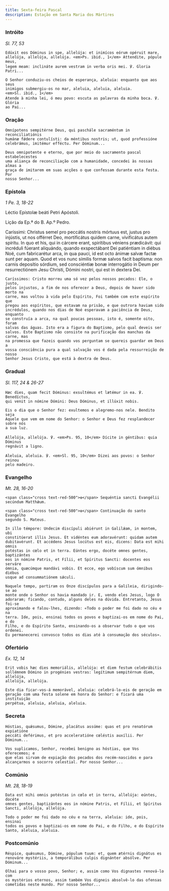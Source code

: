 ```yaml
---
title: Sexta-feira Pascal
description: Estação em Santa Maria dos Mártires
---
```


### Intróito

<em>Sl. 77, 53</em>

<div class="side-by-side not-content">

    Edúxit eos Dóminus in spe, allelúja: et inimícos eórum opéruit mare,
    allelúja, allelúja, allelúja. <em>Ps. ibid., 1</em> Attendite, pópule meus,
    legem meam: inclináte aurem vestram in verba oris mei. ℣. Gloria Patri...

    O Senhor conduziu-os cheios de esperança, aleluia: enquanto que aos seus
    inimigos submergiu-os no mar, aleluia, aleluia, aleluia.
    <em>Sl. ibid., 1</em>
    Atende à minha lei, ó meu povo: escuta as palavras da minha boca. ℣. Glória
    ao Pai...

</div>

### Oração

<div class="side-by-side not-content">

    Omnípotens sempitérne Deus, qui paschále sacraméntum in reconciliatiónis
    humánæ fǿdere contulísti: da méntibus nostris; ut, quod professióne
    celebrámus, imitémur efféctu. Per Dóminum...

    Deus omnipotente e eterno, que por meio do sacramento pascal estabelecestes
    uma aliança de reconciliação com a humanidade, concedei às nossas almas a
    graça de imitarem em suas acções o que confessam durante esta festa. Por
    nosso Senhor...

</div>

### Epístola

<em>1 Pe. 3, 18-22</em>

<div class="side-by-side not-content">

Léctio Epístolæ beáti Petri Apóstoli.</span>

Lição da Ep.ª do B. Ap.º Pedro.

  <span>
    Caríssimi: Christus semel pro peccátis nostris mórtuus est, justus pro
    injústis, ut nos offérret Deo, mortificátus quidem carne, vivificátus autem
    spíritu. In quo et his, qui in cárcere erant, spirítibus véniens prædicávit:
    qui incréduli fúerant aliquándo, quando exspectábant Dei patiéntiam in
    diébus Noë, cum fabricarétur arca, in qua pauci, id est octo ánimæ salvæ
    factæ sunt per aquam. Quod et vos nunc símilis formæ salvos facit baptísma:
    non carnis deposítio sórdium, sed consciéntiæ bonæ interrogátio in Deum per
    resurrectiónem Jesu Christi, Dómini nostri, qui est in dextera Dei.
 
    Caríssimos: Cristo morreu uma só vez pelos nossos pecados: Ele, o justo,
    pelos injustos, a fim de nos oferecer a Deus, depois de haver sido morto na
    carne, mas voltou à vida pelo Espírito, Foi também com este espírito que
    pregou aos espíritos, que estavam na prisão, e que outrora haviam sido
    incrédulos, quando nos dias de Noé esperavam a paciência de Deus, enquanto
    se construía a arca, na qual poucas pessoas, isto é, somente oito, foram
    salvas das águas. Isto era a figura do Baptismo, pelo qual deveis ser
    salvos. Este Baptismo não consiste na purificação das manchas da carne, mas
    na promessa que fazeis quando vos perguntam se quereis guardar em Deus a
    vossa consciência pura a qual salvação vos é dada pela ressurreição de nosso
    Senhor Jesus Cristo, que está à dextra de Deus.

</div>

### Gradual

<em>Sl. 117, 24 & 26-27</em>

<div class="side-by-side not-content">

    Hæc dies, quam fecit Dóminus: exsultémus et lætémur in ea. ℣. Benedíctus,
    qui venit in nómine Dómini: Deus Dóminus, et illúxit nobis.

    Eis o dia que o Senhor fez: exultemos e alegremo-nos nele. Bendito seja
    Aquele que vem em nome do Senhor: o Senhor e Deus fez resplandecer sobre nós
    a sua luz.

    Allelúja, allelúja. ℣. <em>Ps. 95, 10</em> Dícite in géntibus: quia Dóminus
    regnávit a ligno.

    Aleluia, aleluia. ℣. <em>Sl. 95, 10</em> Dizei aos povos: o Senhor reinou
    pelo madeiro.

</div>

### Evangelho

<em>Mt. 28, 16-20</em>

<div class="side-by-side not-content">

    <span class="cross text-red-500">✠</span> Sequéntia sancti Evangélii
    secúndum Matthǽum.

    <span class="cross text-red-500">✠</span> Continuação do santo Evangelho
    segundo S. Mateus.

    In illo témpore: Undecim discípuli abiérunt in Galilǽam, in montem, ubi
    constitúerat illis Jesus. Et vidéntes eum adoravérunt: quidam autem
    dubitavérunt. Et accédens Jesus locútus est eis, dicens: Data est mihi omnis
    potéstas in cœlo et in terra. Eúntes ergo, docéte omnes gentes, baptizántes
    eos in nómine Patris, et Fílii, et Spíritus Sancti: docentes eos serváre
    ómnia, quæcúmque mandávi vobis. Et ecce, ego vobíscum sum ómnibus diébus
    usque ad consummatiónem sǽculi.

    Naquele tempo, partiram os Onze discípulos para a Galileia, dirigindo-se ao
    monte onde o Senhor os havia mandado ir. E, vendo eles Jesus, logo O
    adoraram; ficando, contudo, alguns deles na dúvida. Entretanto, Jesus foi-se
    aproximando e falou-lhes, dizendo: «Todo o poder me foi dado no céu e na
    terra. Ide, pois, ensinai todos os povos e baptizai-os em nome do Pai, e do
    Filho, e do Espírito Santo, ensinando-os a observar tudo o que vos ordenei.
    Eu permanecerei convosco todos os dias até à consumação dos séculos».

</div>

### Ofertório

<em>Ex. 12, 14</em>

<div class="side-by-side not-content">

    Erit vobis hæc dies memoriális, allelúja: et diem festum celebrábitis
    sollémnem Dómino in progénies vestras: legítimum sempitérnum diem, allelúja,
    allelúja, allelúja.

    Este dia ficar-vos-á memorável, aleluia: celebrá-lo-eis de geração em
    geração com uma festa solene em honra do Senhor: e ficará uma instituição
    perpétua, aleluia, aleluia, aleluia.

</div>

### Secreta

<div class="side-by-side not-content">

    Hóstias, quǽsumus, Dómine, placátus assúme: quas et pro renatórum expiatióne
    peccáti deférimus, et pro acceleratióne cœléstis auxílii. Per Dóminum...

    Vos suplicamos, Senhor, recebei benigno as hóstias, que Vos oferecemos; e
    que elas sirvam de expiação dos pecados dos recém-nascidos e para
    alcançarmos o socorro celestial. Por nosso Senhor...

</div>

### Comúnio

<em>Mt. 28, 18-19</em>

<div class="side-by-side not-content">

    Data est mihi omnis potéstas in cœlo et in terra, allelúja: eúntes, docéte
    omnes gentes, baptizántes eos in nómine Patris, et Fílii, et Spíritus
    Sancti, allelúja, allelúja.

    Todo o poder me foi dado no céu e na terra, aleluia: ide, pois, ensinai
    todos os povos e baptizai-os em nome do Pai, e do Filho, e do Espírito
    Santo, aleluia, aleluia.

</div>

### Postcomúnio

<div class="side-by-side not-content">

    Réspice, quǽsumus, Dómine, pópulum tuum: et, quem ætérnis dignátus es
    renováre mystériis, a temporálibus culpis dignánter absólve. Per Dóminum...

    Olhai para o vosso povo, Senhor; e, assim como Vos dignastes renová-lo com
    os mystérios eternos, assim também Vos digneis absolvê-lo das ofensas
    cometidas neste mundo. Por nosso Senhor...

</div>
